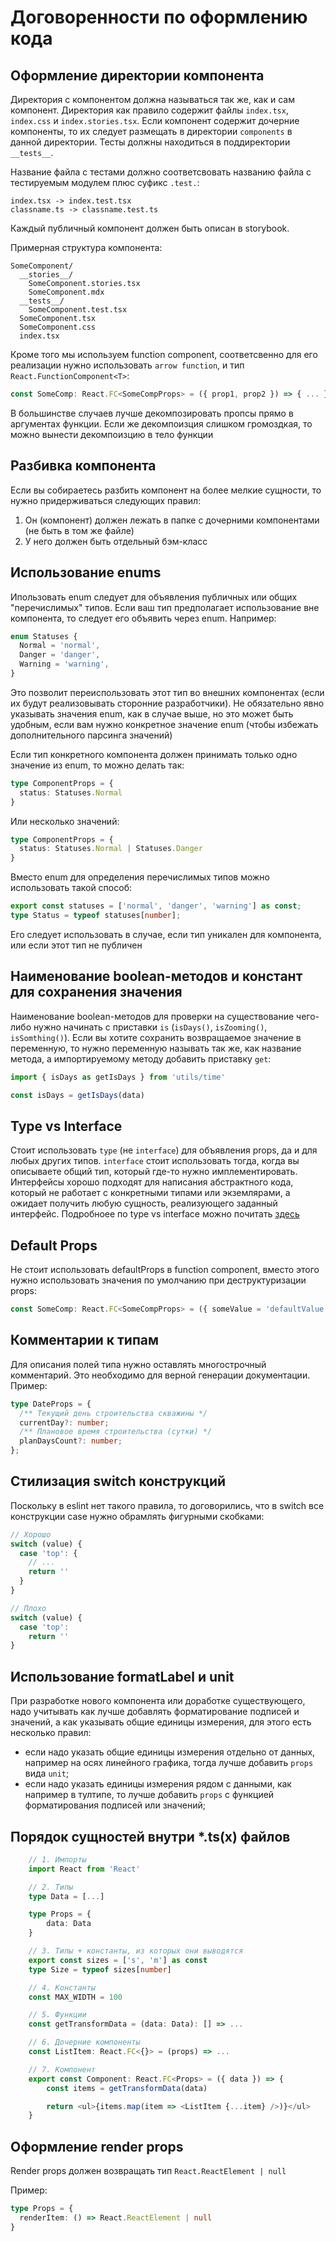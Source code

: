 
<Meta title="Документация/Договоренности по оформлению кода" />

# Договоренности по оформлению кода

## Оформление директории компонента

Директория с компонентом должна называться так же, как и сам компонент. Директория как правило содержит файлы `index.tsx`, `index.css` и `index.stories.tsx`. Если компонент содержит дочерние компоненты, то их следует размещать в директории `components` в данной директории. Тесты должны находиться в поддиректории `__tests__`.

Название файла с тестами должно соответсвовать названию файла с тестируемым модулем плюс суфикс `.test.`:

```
index.tsx -> index.test.tsx
classname.ts -> classname.test.ts
```

Каждый публичный компонент должен быть описан в storybook.

Примерная структура компонента:

```
SomeComponent/
  __stories__/
    SomeComponent.stories.tsx
    SomeComponent.mdx
  __tests__/
    SomeComponent.test.tsx
  SomeComponent.tsx
  SomeComponent.css
  index.tsx
```

Кроме того мы используем function component, соответсвенно для его реализации нужно использовать `arrow function`, и тип `React.FunctionComponent<T>`:

```ts
const SomeComp: React.FC<SomeCompProps> = ({ prop1, prop2 }) => { ... }
```

В большинстве случаев лучше декомпозировать пропсы прямо в аргументах функции. Если же декомпоизция слишком громоздкая, то можно вынести декомпоизцию в тело функции

## Разбивка компонента

Если вы собираетесь разбить компонент на более мелкие сущности, то нужно придерживаться следующих правил:
1. Он (компонент) должен лежать в папке с дочерними компонентами (не быть в том же файле)
2. У него должен быть отдельный бэм-класс


## Использование enums

Ипользовать enum следует для объявления публичных или общих "перечислимых" типов. Если ваш тип предполагает использование вне компонента, то следует его объявить через enum. Например:

```ts
enum Statuses {
  Normal = 'normal',
  Danger = 'danger',
  Warning = 'warning',
}
```

Это позволит переиспользовать этот тип во внешних компонентах (если их будут реализовывать сторонние разработчики). Не обязательно явно указывать значения enum, как в случае выше, но это может быть удобным, если вам нужно конкретное значение enum (чтобы избежать дополнительного парсинга значений)

Если тип конкретного компонента должен принимать только одно значение из enum, то можно делать так:

```ts
type ComponentProps = {
  status: Statuses.Normal
}
```

Или несколько значений:

```ts
type ComponentProps = {
  status: Statuses.Normal | Statuses.Danger
}
```

Вместо enum для определения перечислимых типов можно использовать такой способ:

```ts
export const statuses = ['normal', 'danger', 'warning'] as const;
type Status = typeof statuses[number];
```

Его следует использовать в случае, если тип уникален для компонента, или если этот тип не публичен

## Наименование boolean-методов и констант для сохранения значения

Наименование boolean-методов для проверки на существование чего-либо нужно начинать с приставки `is` (`isDays()`, `isZooming()`, `isSomthing()`). Если вы хотите сохранить возвращаемое значение в переменную, то нужно переменную называть так же, как название метода, а импортируемому методу добавить приставку `get`:

```ts
import { isDays as getIsDays } from 'utils/time'

const isDays = getIsDays(data)
```

## Type vs Interface

Стоит использовать `type` (не `interface`) для объявления props, да и для любых других типов. `interface` стоит использовать тогда, когда вы описываете общий тип, который где-то нужно имплементировать. Интерфейсы хорошо подходят для написания абстрактного кода, который не работает с конкретными типами или экземлярами, а ожидает получить любую сущность, реализующего заданный интерфейс. Подробноее по type vs interface можно почитать [здесь](https://medium.com/@martin_hotell/interface-vs-type-alias-in-typescript-2-7-2a8f1777af4c)

## Default Props

Не стоит использовать defaultProps в function component, вместо этого нужно использовать значения по умолчанию при деструктуризации props:

```ts
const SomeComp: React.FC<SomeCompProps> = ({ someValue = 'defaultValue' }) => { ... }
```

## Комментарии к типам

Для описания полей типа нужно оставлять многострочный комментарий. Это необходимо для верной генерации документации. Пример:

```ts
type DateProps = {
  /** Текущий день строительства скважины */
  currentDay?: number;
  /** Плановое время строительства (сутки) */
  planDaysCount?: number;
};
```

## Стилизация switch конструкций
Поскольку в eslint нет такого правила, то договорились, что в switch все конструкции case нужно обрамлять фигурными скобками:
```ts
// Хорошо
switch (value) {
  case 'top': {
    // ...
    return ''
  }
}

// Плохо
switch (value) {
  case 'top':
    return ''
}
```

## Использование formatLabel и unit

При разработке нового компонента или доработке существующего, надо учитывать
как лучше добавлять форматирование подписей и значений, а как указывать общие
единицы измерения, для этого есть несколько правил:

* если надо указать общие единицы измерения отдельно от данных, например на
осях линейного графика, тогда лучше добавить `props` вида `unit`;
* если надо указать единицы измерения рядом с данными, как например в тултипе,
то лучше добавить `props` с функцией форматирования подписей или значений;

## Порядок сущностей внутри *.ts(x) файлов

```ts
    // 1. Импорты
    import React from 'React'

    // 2. Типы
    type Data = [...]

    type Props = {
        data: Data
    }

    // 3. Типы + константы, из которых они выводятся
    export const sizes = ['s', 'm'] as const
    type Size = typeof sizes[number]

    // 4. Константы
    const MAX_WIDTH = 100

    // 5. Функции
    const getTransformData = (data: Data): [] => ...

    // 6. Дочерние компоненты
    const ListItem: React.FC<{}> = (props) => ...

    // 7. Компонент
    export const Component: React.FC<Props> = ({ data }) => {
        const items = getTransformData(data)

        return <ul>{items.map(item => <ListItem {...item} />)}</ul>
    }
```
## Оформление render props

Render props должен возвращать тип `React.ReactElement | null`

Пример:

```ts
type Props = {
  renderItem: () => React.ReactElement | null
}
```
